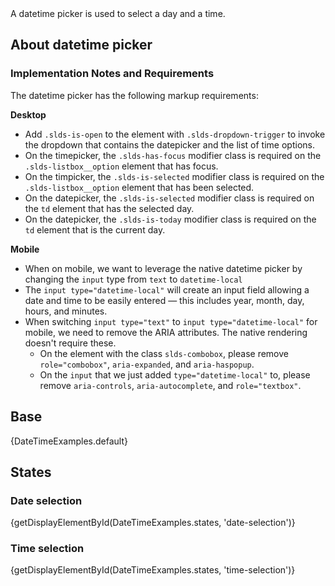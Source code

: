 
<div className="doc lead">
  A datetime picker is used to select a day and a time.
</div>

## About datetime picker

### Implementation Notes and Requirements

The datetime picker has the following markup requirements:

**Desktop**
- Add `.slds-is-open` to the element with `.slds-dropdown-trigger` to invoke the dropdown that contains the datepicker and the list of time options.
- On the timepicker, the `.slds-has-focus` modifier class is required on the `.slds-listbox__option` element that has focus.
- On the timpicker, the `.slds-is-selected` modifier class is required on the `.slds-listbox__option` element that has been selected.
- On the datepicker, the `.slds-is-selected` modifier class is required on the `td` element that has the selected day.
- On the datepicker, the `.slds-is-today` modifier class is required on the `td` element that is the current day.

**Mobile**
- When on mobile, we want to leverage the native datetime picker by changing the `input` type from `text` to `datetime-local`
- The `input type="datetime-local"` will create an input field allowing a date and time to be easily entered — this includes year, month, day, hours, and minutes.
- When switching `input type="text"` to `input type="datetime-local"` for mobile, we need to remove the ARIA attributes. The native rendering doesn't require these.
  - On the element with the class `slds-combobox`, please remove `role="combobox"`, `aria-expanded`, and `aria-haspopup`.
  - On the `input` that we just added `type="datetime-local"` to, please remove `aria-controls`, `aria-autocomplete`, and `role="textbox"`.

## Base

<CodeView>
  {DateTimeExamples.default}
</CodeView>

## States

### Date selection

<CodeView>
  {getDisplayElementById(DateTimeExamples.states, 'date-selection')}
</CodeView>

### Time selection

<CodeView>
  {getDisplayElementById(DateTimeExamples.states, 'time-selection')}
</CodeView>
